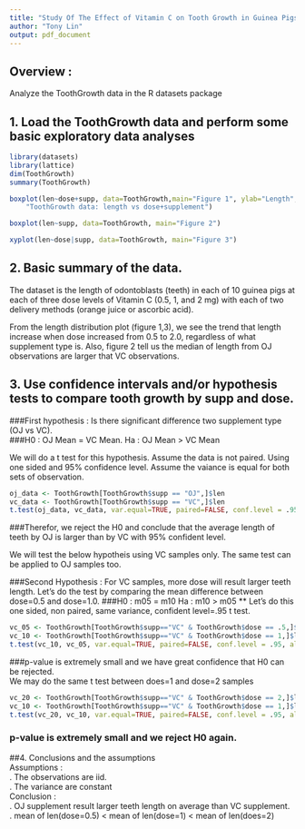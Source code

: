 ```yaml
---
title: "Study Of The Effect of Vitamin C on Tooth Growth in Guinea Pigs"
author: "Tony Lin"
output: pdf_document
---
```


## Overview :
Analyze the ToothGrowth data in the R datasets package

## 1. Load the ToothGrowth data and perform some basic exploratory data analyses
```r
library(datasets)
library(lattice)
dim(ToothGrowth)
summary(ToothGrowth)
```
\newpage
```r
boxplot(len~dose+supp, data=ToothGrowth,main="Figure 1", ylab="Length", xlab =  
    "ToothGrowth data: length vs dose+supplement")
```
\newpage
```r
boxplot(len~supp, data=ToothGrowth, main="Figure 2")
```
\newpage
```r
xyplot(len~dose|supp, data=ToothGrowth, main="Figure 3")
```
\newpage
  
## 2. Basic summary of the data.
The dataset is the length of odontoblasts (teeth) in each of 10 guinea pigs at each of three dose levels of Vitamin C (0.5, 1, and 2 mg) with each of two delivery methods (orange juice or ascorbic acid).  

From the length distribution plot (figure 1,3), we see the trend that length increase when dose increased from 0.5 to 2.0, regardless of what supplement type is. Also, figure 2 tell us the median of length from OJ observations are larger that VC observations. 

## 3. Use confidence intervals and/or hypothesis tests to compare tooth growth by supp and dose.

###First hypothesis : Is there significant difference two supplement type (OJ vs VC).  
###H0 : OJ Mean = VC Mean.  Ha : OJ Mean > VC Mean 

We will do a t test for this hypothesis. Assume the data is not paired. Using one sided and 95% confidence level. Assume the vaiance is equal for both sets of observation.
```r
oj_data <- ToothGrowth[ToothGrowth$supp == "OJ",]$len
vc_data <- ToothGrowth[ToothGrowth$supp == "VC",]$len
t.test(oj_data, vc_data, var.equal=TRUE, paired=FALSE, conf.level = .95, alternative = "greater")
```

###Therefor, we reject the H0 and conclude that the average length of teeth by OJ is larger than by VC with 95% confident level.

We will test the below hypotheis using VC samples only. The same test can be applied to OJ samples too.

###Second Hypothesis : For VC samples, more dose will result larger teeth length. 
Let's do the test by comparing the mean difference between dose=0.5 and dose=1.0.
###H0 : m05 = m10  Ha : m10 > m05 **
Let's do this one sided, non paired, same variance, confident level=.95 t test.
```r
vc_05 <- ToothGrowth[ToothGrowth$supp=="VC" & ToothGrowth$dose == .5,]$len
vc_10 <- ToothGrowth[ToothGrowth$supp=="VC" & ToothGrowth$dose == 1,]$len
t.test(vc_10, vc_05, var.equal=TRUE, paired=FALSE, conf.level = .95, alternative = "greater")
```
###p-value is extremely small and we have great confidence that H0 can be rejected.  
We may do the same t test between does=1 and dose=2 samples
```r
vc_20 <- ToothGrowth[ToothGrowth$supp=="VC" & ToothGrowth$dose == 2,]$len
vc_10 <- ToothGrowth[ToothGrowth$supp=="VC" & ToothGrowth$dose == 1,]$len
t.test(vc_20, vc_10, var.equal=TRUE, paired=FALSE, conf.level = .95, alternative = "greater")
```
### p-value is extremely small and we reject H0 again.

##4. Conclusions and the assumptions  
Assumptions :  
    . The observations are iid.  
    . The variance are constant     
Conclusion :  
    . OJ supplement result larger teeth length on average than VC supplement.  
    . mean of len(dose=0.5) < mean of len(dose=1) < mean of len(does=2)  